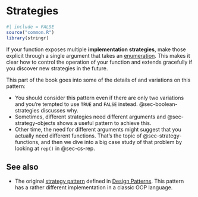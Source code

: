 # Strategies {#sec-strategies-explicit}

```r
#| include = FALSE
source("common.R")
library(stringr)
```

If your function exposes multiple **implementation strategies**, make those explicit through a single argument that takes an [enumeration](#sec-enumerate-options).
This makes it clear how to control the operation of your function and extends gracefully if you discover new strategies in the future.

This part of the book goes into some of the details of and variations on this pattern:

-   You should consider this pattern even if there are only two variations and you're tempted to use `TRUE` and `FALSE` instead. @sec-boolean-strategies discusses why.
-   Sometimes, different strategies need different arguments and @sec-strategy-objects shows a useful pattern to achieve this.
-   Other time, the need for different arguments might suggest that you actually need different functions. That's the topic of @sec-strategy-functions, and then we dive into a big case study of that problem by looking at `rep()` in @sec-cs-rep.

## See also

-   The original [strategy pattern](https://en.wikipedia.org/wiki/Strategy_pattern) defined in [Design Patterns](https://en.wikipedia.org/wiki/Design_Patterns). This pattern has a rather different implementation in a classic OOP language.
